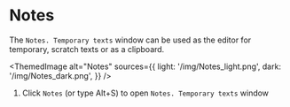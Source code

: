 # Notes

The `Notes. Temporary texts` window can be used as the editor for temporary, scratch texts or as a clipboard.


<ThemedImage
  alt="Notes"
  sources={{
    light: '/img/Notes_light.png',
    dark: '/img/Notes_dark.png',
  }}
/>

1. Click `Notes` (or type Alt+S) to open `Notes. Temporary texts` window
